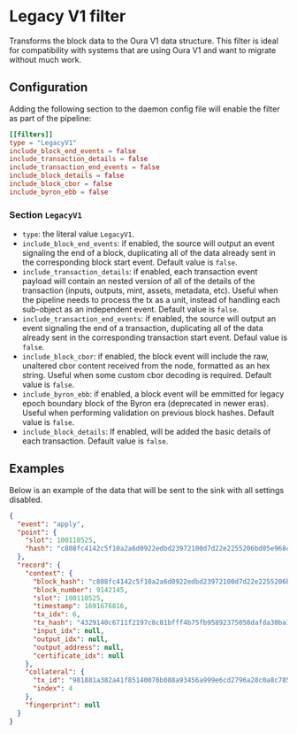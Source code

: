 # Legacy V1 filter

Transforms the block data to the Oura V1 data structure. This filter is ideal for compatibility with systems that are using Oura V1 and want to migrate without much work.

## Configuration

Adding the following section to the daemon config file will enable the filter as part of the pipeline:

```toml
[[filters]]
type = "LegacyV1"
include_block_end_events = false
include_transaction_details = false
include_transaction_end_events = false
include_block_details = false
include_block_cbor = false
include_byron_ebb = false
```

### Section `LegacyV1`

- `type`: the literal value `LegacyV1`.
- `include_block_end_events`: if enabled, the source will output an event signaling the end of a block, duplicating all of the data already sent in the corresponding block start event. Default value is `false`.
- `include_transaction_details`: if enabled, each transaction event payload will contain an nested version of all of the details of the transaction (inputs, outputs, mint, assets, metadata, etc). Useful when the pipeline needs to process the tx as a unit, instead of handling each sub-object as an independent event. Default value is `false`.
- `include_transaction_end_events`: if enabled, the source will output an event signaling the end of a transaction, duplicating all of the data already sent in the corresponding transaction start event. Defaul value is `false`.
- `include_block_cbor`: if enabled, the block event will include the raw, unaltered cbor content received from the node, formatted as an hex string. Useful when some custom cbor decoding is required. Default value is `false`.
- `include_byron_ebb`: if enabled, a block event will be emmitted for legacy epoch boundary block of the Byron era (deprecated in newer eras). Useful when performing validation on previous block hashes. Default value is `false`.
- `include_block_details`: If enabled, will be added the basic details of each transaction. Default value is `false`.

## Examples

Below is an example of the data that will be sent to the sink with all settings disabled.

```json
{
  "event": "apply",
  "point": {
    "slot": 100110525,
    "hash": "c808fc4142c5f10a2a6d0922edbd23972100d7d22e2255206bd05e968cc045f1"
  },
  "record": {
    "context": {
      "block_hash": "c808fc4142c5f10a2a6d0922edbd23972100d7d22e2255206bd05e968cc045f1",
      "block_number": 9142145,
      "slot": 100110525,
      "timestamp": 1691676816,
      "tx_idx": 6,
      "tx_hash": "4329140c6711f2197c8c81bfff4b75fb95892375050dafda30ba146476ca3d65",
      "input_idx": null,
      "output_idx": null,
      "output_address": null,
      "certificate_idx": null
    },
    "collateral": {
      "tx_id": "981881a382a41f85140076b088a93456a999e6cd2796a28c0a8c7858cea40175",
      "index": 4
    },
    "fingerprint": null
  }
}
```

